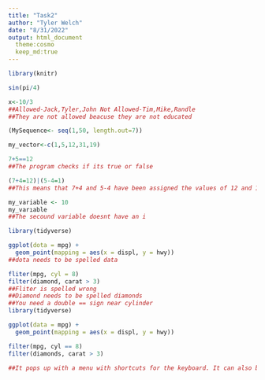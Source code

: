 ```yaml
---
title: "Task2"
author: "Tyler Welch"
date: "8/31/2022"
output: html_document
  theme:cosmo
  keep_md:true
---
```


```r
library(knitr)
```

```r
sin(pi/4)

```
```r
x<-10/3
##Allowed-Jack,Tyler,John Not Allowed-Tim,Mike,Randle
##They are not allowed beacuse they are not educated  
```

```r
(MySequence<- seq(1,50, length.out=7))
```
```r
my_vector<-c(1,5,12,31,19)
```
```r
7+5==12
##The program checks if its true or false 
```
```r
(7+4=12)|(5-4=1)
##This means that 7+4 and 5-4 have been assigned the values of 12 and 1
```
```r
my_variable <- 10
my_varıable
##The secound variable doesnt have an i
```
```r
library(tidyverse)

ggplot(dota = mpg) + 
  geom_point(mapping = aes(x = displ, y = hwy))
##dota needs to be spelled data 

fliter(mpg, cyl = 8)
filter(diamond, carat > 3)
##Fliter is spelled wrong 
##Diamond needs to be spelled diamonds 
##You need a double == sign near cylinder 
library(tidyverse)

ggplot(data = mpg) + 
  geom_point(mapping = aes(x = displ, y = hwy))

filter(mpg, cyl == 8)
filter(diamonds, carat > 3)

```
```r
##It pops up with a menu with shortcuts for the keyboard. It can also be found in tools-> Keyboard shortcuts help 
```

